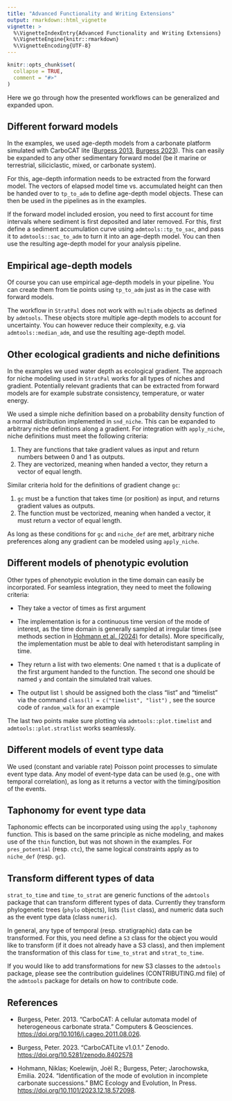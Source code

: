 ```yaml
---
title: "Advanced Functionality and Writing Extensions"
output: rmarkdown::html_vignette
vignette: >
  %\VignetteIndexEntry{Advanced Functionality and Writing Extensions}
  %\VignetteEngine{knitr::rmarkdown}
  %\VignetteEncoding{UTF-8}
---
```


```r
knitr::opts_chunk$set(
  collapse = TRUE,
  comment = "#>"
)
```

Here we go through how the presented workflows can be generalized and expanded upon.

## Different forward models

In the examples, we used age-depth models from a carbonate platform simulated with CarboCAT lite ([Burgess 2013](#References), [Burgess 2023](#References)). This can easily be expanded to any other sedimentary forward model (be it marine or terrestrial, siliciclastic, mixed, or carbonate system).

For this, age-depth information needs to be extracted from the forward model. The vectors of elapsed model time vs. accumulated height can then be handed over to `tp_to_adm` to define age-depth model objects. These can then be used in the pipelines as in the examples.

If the forward model included erosion, you need to first account for time intervals where sediment is first deposited and later removed. For this, first define a sediment accumulation curve using `admtools::tp_to_sac`, and pass it to `admtools::sac_to_adm` to turn it into an age-depth model. You can then use the resulting age-depth model for your analysis pipeline.

## Empirical age-depth models

Of course you can use empirical age-depth models in your pipeline. You can create them from tie points using `tp_to_adm` just as in the case with forward models.

The workflow in `StratPal` does not work with `multiadm` objects as defined by `admtools`. These objects store multiple age-depth models to account for uncertainty. You can however reduce their complexity, e.g. via `admtools::median_adm`, and use the resulting age-depth model.

## Other ecological gradients and niche definitions

In the examples we used water depth as ecological gradient. The approach for niche modeling used in `StratPal` works for all types of niches and gradient. Potentially relevant gradients that can be extracted from forward models are for example substrate consistency, temperature, or water energy.

We used a simple niche definition based on a probability density function of a normal distribution implemented in `snd_niche`. This can be expanded to arbitrary niche definitions along a gradient. For integration with `apply_niche`, niche definitions must meet the following criteria:

1.  They are functions that take gradient values as input and return numbers between 0 and 1 as outputs.
2.  They are vectorized, meaning when handed a vector, they return a vector of equal length.

Similar criteria hold for the definitions of gradient change `gc`:

1.  `gc` must be a function that takes time (or position) as input, and returns gradient values as outputs.
2.  The function must be vectorized, meaning when handed a vector, it must return a vector of equal length.

As long as these conditions for `gc` and `niche_def` are met, arbitrary niche preferences along any gradient can be modeled using `apply_niche`.

## Different models of phenotypic evolution

Other types of phenotypic evolution in the time domain can easily be incorporated. For seamless integration, they need to meet the following criteria:

-   They take a vector of times as first argument

-   The implementation is for a continuous time version of the mode of interest, as the time domain is generally sampled at irregular times (see methods section in [Hohmann et al. (2024)](#References) for details). More specifically, the implementation must be able to deal with heterodistant sampling in time.

-   They return a list with two elements: One named `t` that is a duplicate of the first argument handed to the function. The second one should be named `y` and contain the simulated trait values.

-   The output list `l` should be assigned both the class "list" and "timelist" via the command `class(l) = c("timelist", "list")` , see the source code of `random_walk` for an example

The last two points make sure plotting via `admtools::plot.timelist` and `admtools::plot.stratlist` works seamlessly.

## Different models of event type data

We used (constant and variable rate) Poisson point processes to simulate event type data. Any model of event-type data can be used (e.g., one with temporal correlation), as long as it returns a vector with the timing/position of the events.

## Taphonomy for event type data

Taphonomic effects can be incorporated using using the `apply_taphonomy` function. This is based on the same principle as niche modeling, and makes use of the `thin` function, but was not shown in the examples. For `pres_potential` (resp. `ctc`), the same logical constraints apply as to `niche_def` (resp. `gc`).

## Transform different types of data

`strat_to_time` and `time_to_strat` are generic functions of the `admtools` package that can transform different types of data. Currently they transform phylogenetic trees (`phylo` objects), lists (`list` class), and numeric data such as the event type data (class `numeric`).

In general, any type of temporal (resp. stratigraphic) data can be transformed. For this, you need define a `S3` class for the object you would like to transform (if it does not already have a S3 class), and then implement the transformation of this class for `time_to_strat` and `strat_to_time`.

If you would like to add transformations for new S3 classes to the `admtools` package, please see the contribution guidelines (CONTRIBUTING.md file) of the `admtools` package for details on how to contribute code.

## References {#References}

-   Burgess, Peter. 2013. "CarboCAT: A cellular automata model of heterogeneous carbonate strata." Computers & Geosciences. <https://doi.org/10.1016/j.cageo.2011.08.026>.

-   Burgess, Peter. 2023. "CarboCATLite v1.0.1." Zenodo. <https://doi.org/10.5281/zenodo.8402578>

-   Hohmann, Niklas; Koelewijn, Joël R.; Burgess, Peter; Jarochowska, Emilia. 2024. "Identification of the mode of evolution in incomplete carbonate successions." BMC Ecology and Evolution, In Press. <https://doi.org/10.1101/2023.12.18.572098>.

